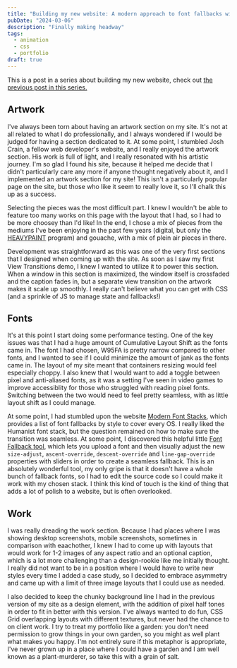 ```yaml
---
title: "Building my new website: A modern approach to font fallbacks with font-size-adjust, fun with CSS Grid"
pubDate: "2024-03-06"
description: "Finally making headway"
tags:
  - animation
  - css
  - portfolio
draft: true
---
```



This is a post in a series about building my new website, check out [the previous post in this series.](/blog/building-my-new-website-part-4/)

## Artwork

I've always been torn about having an artwork section on my site. It's not at all related to what I do professionally, and I always wondered if I would be judged for having a section dedicated to it. At some point, I stumbled Josh Crain, a fellow web developer's website, and I really enjoyed the artwork section. His work is full of light, and I really resonated with his artistic journey. I'm so glad I found his site, because it helped me decide that I didn't particularly care any more if anyone thought negatively about it, and I implemented an artwork section for my site! This isn't a particularly popular page on the site, but those who like it seem to really love it, so I'll chalk this up as a success.

Selecting the pieces was the most difficult part. I knew I wouldn't be able to feature too many works on this page with the layout that I had, so I had to be more choosey than I'd like! In the end, I chose a mix of pieces from the mediums I've been enjoying in the past few years (digital, but only the [HEAVYPAINT](https://www.heavypaint.com/) program) and gouache, with a mix of plein air pieces in there.

Development was straightforward as this was one of the very first sections that I designed when coming up with the site. As soon as I saw my first View Transitions demo, I knew I wanted to utilize it to power this section. When a window in this section is maximized, the window itself is crossfaded and the caption fades in, but a separate view transition on the artwork makes it scale up smoothly. I really can't believe what you can get with CSS (and a sprinkle of JS to manage state and fallbacks!)

## Fonts

It's at this point I start doing some performance testing. One of the key issues was that I had a huge amount of Cumulative Layout Shift as the fonts came in. The font I had chosen, W95FA is pretty narrow compared to other fonts, and I wanted to see if I could minimize the amount of jank as the fonts came in. The layout of my site meant that containers resizing would feel especially choppy. I also knew that I would want to add a toggle between pixel and anti-aliased fonts, as it was a setting I've seen in video games to improve accessiblity for those who struggled with reading pixel fonts. Switching between the two would need to feel pretty seamless, with as little layout shift as I could manage.

At some point, I had stumbled upon the website [Modern Font Stacks](https://modernfontstacks.com/), which provides a list of font fallbacks by style to cover every OS. I really liked the Humanist font stack, but the question remained on how to make sure the transition was seamless. At some point, I discovered this helpful little [Font Fallback tool](https://screenspan.net/fallback), which lets you upload a font and then visually adjust the new `size-adjust`, `ascent-override`, `descent-override` and `line-gap-override` properties with sliders in order to create a seamless fallback. This is an absolutely wonderful tool, my only gripe is that it doesn't have a whole bunch of fallback fonts, so I had to edit the source code so I could make it work with my chosen stack. I think this kind of touch is the kind of thing that adds a lot of polish to a website, but is often overlooked.

## Work

I was really dreading the work section. Because I had places where I was showing desktop screenshots, mobile screenshots, sometimes in comparison with eaachother, I knew I had to come up with layouts that would work for 1-2 images of any aspect ratio and an optional caption, which is a lot more challenging than a design-rookie like me initially thought. I really did not want to be in a position where I would have to write new styles every time I added a case study, so I decided to embrace asymmetry and came up with a limit of three image layouts that I could use as needed.

I also decided to keep the chunky background line I had in the previous version of my site as a design element, with the addition of pixel half tones in order to fit in better with this version. I've always wanted to do fun, CSS Grid overlapping layouts with different textures, but never had the chance to on client work. I try to treat my portfolio like a garden: you don't need permission to grow things in your own garden, so you might as well plant what makes you happy. I'm not entirely sure if this metaphor is appropriate, I've never grown up in a place where I could have a garden and I am well known as a plant-murderer, so take this with a grain of salt.
